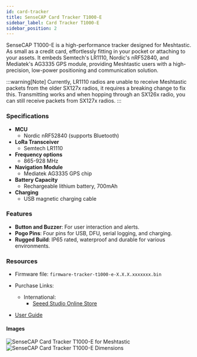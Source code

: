 ```yaml
---
id: card-tracker
title: SenseCAP Card Tracker T1000-E
sidebar_label: Card Tracker T1000-E
sidebar_position: 2
---
```


SenseCAP T1000-E is a high-performance tracker designed for Meshtastic. As small as a credit card, effortlessly fitting in your pocket or attaching to your assets. It embeds Semtech's LR1110, Nordic's nRF52840, and Mediatek's AG3335 GPS module, providing Meshtastic users with a high-precision, low-power positioning and communication solution.

:::warning[Note]
Currently, LR1110 radios are unable to receive Meshtastic packets from the older SX127x radios, it requires a breaking change to fix this. Transmitting works and when hopping through an SX126x radio, you can still receive packets from SX127x radios.
:::

### Specifications

- **MCU**
  - Nordic nRF52840 (supports Bluetooth)
- **LoRa Transceiver**
  - Semtech LR1110
- **Frequency options**
  - 865-928 MHz
- **Navigation Module**
  - Mediatek AG3335 GPS chip
- **Battery Capacity**
  - Rechargeable lithium battery, 700mAh
- **Charging**
  - USB magnetic charging cable

### Features

- **Button and Buzzer**: For user interaction and alerts.
- **Pogo Pins**: Four pins for USB, DFU, serial logging, and charging.
- **Rugged Build**: IP65 rated, waterproof and durable for various environments.

### Resources

- Firmware file: `firmware-tracker-t1000-e-X.X.X.xxxxxxx.bin`
- Purchase Links:
  - International:
    - [Seeed Studio Online Store](https://msh.to/tracker-t1000-e/)

- [User Guide](https://wiki.seeedstudio.com/sensecap_t1000_e/)

#### Images

![SenseCAP Card Tracker T1000-E for Meshtastic](/img/hardware/seeed/t1000-e-new.webp)
![SenseCAP Card Tracker T1000-E Dimensions](/img/hardware/seeed/t1000-e-hardware.webp)

